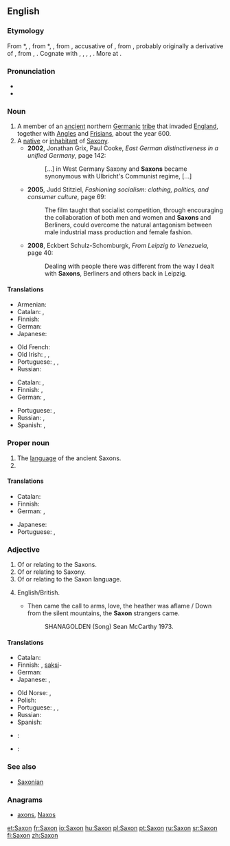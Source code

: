 {{also|saxon}}
==English==

{{wikipedia}}

===Etymology===
From {{etyl|enm|en}} *{{term||Saxon|lang=enm}}, {{term|Saxoun|lang=enm}}, from {{etyl|fro|en}} *{{term||Saxoun|lang=fro}}, {{term|Saxon||Saxon|lang=fro}}, from {{etyl|LL.|en}} {{term|Saxonem|lang=la}}, accusative of {{term|Saxo||a Saxon|lang=la}}, from {{etyl|gem-pro|en}} {{term/t|gem-pro|*Sahsô}}, probably originally a derivative of {{etyl|gem-pro|en}} {{term/t|gem-pro|*sahsą||rock, knife}}, from {{etyl|ine-pro|en}} {{term/t|ine-pro|*sÁk-}}, {{term/t|ine-pro|*sek-||to cut}}. Cognate with {{etyl|gml|-}} {{term|Sasse||someone speaking Saxon, i.e. (Middle) Low German|lang=gml}}, {{etyl|ang|-}} {{term|Seaxa||a Saxon|lang=ang}}, {{etyl|goh|-}} {{term|Sahso||a Saxon|lang=goh}}, {{etyl|is|-}} {{term|Saxi||a Saxon|lang=is}}, {{etyl|ang|-}} {{term|seax||a knife, hip-knife, an instrument for cutting, a short sword, dirk, dagger|lang=ang}}. More at {{l|en|sax}}.

===Pronunciation===
* {{IPA|/sæksən/}}
* {{rhymes|æksən}}

===Noun===
{{en-noun}}

# A member of an [[ancient]] northern [[Germanic]] [[tribe]] that invaded [[England]], together with [[Angle]]s and [[Frisian]]s, about the year 600.
# A [[native]] or [[inhabitant]] of [[Saxony]].
#* '''2002''', Jonathan Grix, Paul Cooke, ''East German distinctiveness in a unified Germany'', page 142:
#*: [...] in West Germany Saxony and '''Saxons''' became synonymous with Ulbricht's Communist regime, [...]
#* '''2005''', Judd Stitziel, ''Fashioning socialism: clothing, politics, and consumer culture'', page 69:
#*: The film taught that socialist competition, through encouraging the collaboration of both men and women and '''Saxons''' and Berliners, could overcome the natural antagonism between male industrial mass production and female fashion.
#* '''2008''', Eckbert Schulz-Schomburgk, ''From Leipzig to Venezuela'', page 40:
#*: Dealing with people there was different from the way I dealt with '''Saxons''', Berliners and others back in Leipzig.

====Translations====
{{trans-top|member of Saxon tribe}}
* Armenian: {{t-|hy|սաքս|tr=sakʿs|sc=Armn}}
* Catalan: {{t-|ca|saxó|m}}, {{t-|ca|saxona|f}}
* Finnish: {{t+|fi|saksi}}
* German: {{t+|de|Sachse|m}}
* Japanese: {{t-|ja|サクソン人|tr=sakuson jin}}
{{trans-mid}}
* Old French: {{tø|fro|Saiscon|m}}
* Old Irish: {{tø|sga|Saxa|m}}, {{tø|sga|Saxanach|m}}, {{tø|sga|Sagsach|m}}
* Portuguese: {{t+|pt|saxão|m}}, {{t-|pt|saxônio|m}}, {{t-|pt|saxônico|m}}
* Russian: {{t+|ru|сакс|m|sc=Cyrl|tr=saks}}
{{trans-bottom}}

{{trans-top|native or inhabitant of Saxony}}
* Catalan: {{t-|ca|saxó|m}}, {{t-|ca|saxona|f}}
* Finnish: {{t+|fi|saksi}}, {{t-|fi|saksilainen}}
* German: {{t+|de|Sachse|m}}, {{t-|de|Sächsin|f}}
{{trans-mid}}
* Portuguese: {{t+|pt|saxão|m}}, {{t-|pt|saxônio|m}}
* Russian: {{t+|ru|саксонец|m|sc=Cyrl|tr=saksónec}}, {{t+|ru|саксонка|f|sc=Cyrl|tr=saksónka}}
* Spanish: {{t|es|sajón|m}}, {{t|es|sajona|f}}
{{trans-bottom}}

===Proper noun===
{{en-proper noun}}

# The [[language]] of the ancient Saxons.
# {{given name|male}}
====Translations====
{{trans-top|language of the Saxons}}
* Catalan: {{t-|ca|saxó|m}}
* Finnish: {{t+|fi|saksi}}
* German: {{t-|de|Sächsisch|n}}, {{t+|de|Altsächsisch|n}}
{{trans-mid}}
* Japanese: {{t-|ja|サクソン語|tr=sakuson go}}
* Portuguese: {{t+|pt|saxão|m}}, {{t-|pt|saxônico|m}}
{{trans-bottom}}

===Adjective===
{{en-adj|-}}

# Of or relating to the Saxons.
# Of or relating to Saxony.
# Of or relating to the Saxon language.
# {{context|Ireland|poetic|lang=en}} English/British. 
#* Then came the call to arms, love, the heather was aflame / Down from the silent mountains, the '''Saxon''' strangers came.
#*:SHANAGOLDEN (Song) Sean McCarthy 1973. 

====Translations====
{{trans-top|of Saxons, Saxony or Saxon language}}
* Catalan: {{t-|ca|saxó}}
* Finnish: {{t-|fi|saksilainen}}, [[saksi]]-
* German: {{t+|de|sächsisch}}
* Japanese: {{t-|ja|サクソン語の|tr=sakuson go no}} {{qualifier|language}}, {{t-|ja|サクソン族の|tr=sakuson zoku no}} {{qualifier|of tribe}}
{{trans-mid}}
* Old Norse: {{tø|non|saxlenzkr}}, {{tø|non|saxneskr}}
* Polish: {{t+|pl|saksoński|m}}
* Portuguese: {{t+|pt|saxão}}, {{t-|pt|saxônio}}, {{t-|pt|saxônico}}
* Russian: {{t+|ru|саксонский|sc=Cyrl|tr=saksónskij}}
* Spanish: {{t|es|sajón}}
{{trans-bottom}}

{{checktrans-top}}
* {{ttbc|ia}}: {{t-|ia|saxone}}
* {{ttbc|nds}}: {{t-|nds|Sassen}}
{{trans-bottom}}

===See also===
* [[Saxonian]]

===Anagrams===
* [[axons#English|axons]], [[Naxos#English|Naxos]]

[[et:Saxon]]
[[fr:Saxon]]
[[io:Saxon]]
[[hu:Saxon]]
[[pl:Saxon]]
[[pt:Saxon]]
[[ru:Saxon]]
[[sr:Saxon]]
[[fi:Saxon]]
[[zh:Saxon]]
